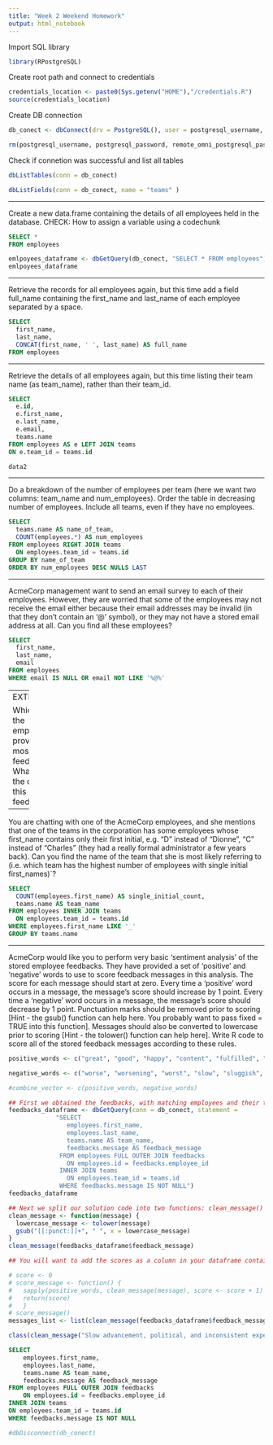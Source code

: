 ```yaml
---
title: "Week 2 Weekend Homework"
output: html_notebook
---
```


Import SQL library
```r
library(RPostgreSQL)
```
Create root path and connect to credentials
```r
credentials_location <- paste0(Sys.getenv("HOME"),"/credentials.R")
source(credentials_location)
```
Create DB connection
```r
db_conect <- dbConnect(drv = PostgreSQL(), user = postgresql_username, password = postgresql_password, dbname = "acme_employees", host = "localhost")
```
```r
rm(postgresql_username, postgresql_password, remote_omni_postgresql_password, remote_omni_postgresql_username)
```

Check if connetion was successful and list all tables
```r
dbListTables(conn = db_conect)
```
```r
dbListFields(conn = db_conect, name = "teams" )
```

-------

Create a new data.frame containing the details of all employees held in the database.
CHECK: How to assign a variable using a codechunk
```sql
SELECT * 
FROM employees
```
```r
emlpoyees_dataframe <- dbGetQuery(db_conect, "SELECT * FROM employees")
emlpoyees_dataframe
```

-------

Retrieve the records for all employees again, but this time add a field full_name containing the first_name and last_name of each employee separated by a space.
```sql
SELECT
  first_name,
  last_name,
  CONCAT(first_name, ' ', last_name) AS full_name
FROM employees
```

------

Retrieve the details of all employees again, but this time listing their team name (as team_name), rather than their team_id.
```sql
SELECT 
  e.id,
  e.first_name,
  e.last_name,
  e.email,
  teams.name
FROM employees AS e LEFT JOIN teams
ON e.team_id = teams.id
```
```r
data2
```

------

Do a breakdown of the number of employees per team (here we want two columns: team_name and num_employees). Order the table in decreasing number of employees. Include all teams, even if they have no employees.
```sql
SELECT
  teams.name AS name_of_team,
  COUNT(employees.*) AS num_employees
FROM employees RIGHT JOIN teams
  ON employees.team_id = teams.id
GROUP BY name_of_team
ORDER BY num_employees DESC NULLS LAST
```

----

AcmeCorp management want to send an email survey to each of their employees. However, they are worried that some of the employees may not receive the email either because their email addresses may be invalid (in that they don’t contain an ‘@’ symbol), or they may not have a stored email address at all. Can you find all these employees?

```sql
SELECT 
  first_name,
  last_name,
  email
FROM employees
WHERE email IS NULL OR email NOT LIKE '%@%'
```

---- 
EXTENSION: 

Which of the employees provided the most recent feedback? What was the date of this feedback?
```sql
SELECT 
  feedbacks.date,
  feedbacks.message,
  employees.first_name,
  employees.last_name
FROM employees FULL OUTER JOIN feedbacks
  ON employees.id = feedbacks.employee_id
ORDER BY feedbacks.date DESC NULLS LAST
LIMIT 1
```

-----

You are chatting with one of the AcmeCorp employees, and she mentions that one of the teams in the corporation has some employees whose first_name contains only their first initial, e.g. “D” instead of “Dionne”, “C” instead of “Charles” (they had a really formal administrator a few years back). Can you find the name of the team that she is most likely referring to (i.e. which team has the highest number of employees with single initial first_names)`?
```sql
SELECT 
  COUNT(employees.first_name) AS single_initial_count,
  teams.name AS team_name
FROM employees INNER JOIN teams
  ON employees.team_id = teams.id
WHERE employees.first_name LIKE '_'
GROUP BY teams.name
```

----

AcmeCorp would like you to perform very basic ‘sentiment analysis’ of the stored employee feedbacks. They have provided a set of ‘positive’ and ‘negative’ words to use to score feedback messages in this analysis.
The score for each message should start at zero.
Every time a ‘positive’ word occurs in a message, the message’s score should increase by 1 point.
Every time a ‘negative’ word occurs in a message, the message’s score should decrease by 1 point.
Punctuation marks should be removed prior to scoring [Hint - the gsub() function can help here. You probably want to pass fixed = TRUE into this function].
Messages should also be converted to lowercase prior to scoring [Hint - the tolower() function can help here].
Write R code to score all of the stored feedback messages according to these rules.

```r
positive_words <- c("great", "good", "happy", "content", "fulfilled", "fulfilled", "positive", "positives", "cheerful", "nice", "ambition", "ambitions", "ambitious", "friendly", "progress", "joy", "fast", "achieve", "achieving", "achievements", "best", "better",  "unlimited", "pros", "competitive", "opportunity", "advancement", "friendly", "smart", "interesting", "challenging", "grow", "caring", "balance", "helpful")

negative_words <- c("worse", "worsening", "worst", "slow", "sluggish", "impatient", "unfulfilled", "unfulfilling", "negative", "bad", "limited", "limit", "limitations", "cons", "frustrated", "frustrating", "frustration", "dull", "boring", "politics", "political", "ignore", "ignored", "ignoring", "sad", "depressed", "depressing", "nasty", "stress", "stresses", "stressed", "horrid", "horrible", "terrible", "deadline", "deadlines", "uncaring", "remote")

#combine_vector <- c(positive_words, negative_words)


```

```r
## First we obtained the feedbacks, with matching employees and their teams together in one dataframe.
feedbacks_dataframe <- dbGetQuery(conn = db_conect, statement = 
             "SELECT 
                employees.first_name,
                employees.last_name,
                teams.name AS team_name,
                feedbacks.message AS feedback_message
              FROM employees FULL OUTER JOIN feedbacks
                ON employees.id = feedbacks.employee_id
              INNER JOIN teams
                ON employees.team_id = teams.id
              WHERE feedbacks.message IS NOT NULL")
feedbacks_dataframe
```

```r
## Next we split our solution code into two functions: clean_message() and score_message(), and ran these successively for each message stored in the database, storing the scores as we go. 
clean_message <- function(message) {
  lowercase_message <- tolower(message)
  gsub("[[:punct:]]+", " ", x = lowercase_message)
}
clean_message(feedbacks_dataframe$feedback_message)
```

```r
## You will want to add the scores as a column in your dataframe containing feedbacks, employees and teams

# score <- 0
# score_message <- function() { 
#   sapply(positive_words, clean_message(message), score <- score + 1)
#   return(score)
#   }
# score_message()
messages_list <- list(clean_message(feedbacks_dataframe$feedback_message))
```

```r
class(clean_message("Slow advancement, political, and inconsistent expectations") )
```





```sql
SELECT 
    employees.first_name,
    employees.last_name,
    teams.name AS team_name,
    feedbacks.message AS feedback_message
FROM employees FULL OUTER JOIN feedbacks
    ON employees.id = feedbacks.employee_id
INNER JOIN teams
ON employees.team_id = teams.id
WHERE feedbacks.message IS NOT NULL

```



```r
#dbDisconnect(db_conect)
```


